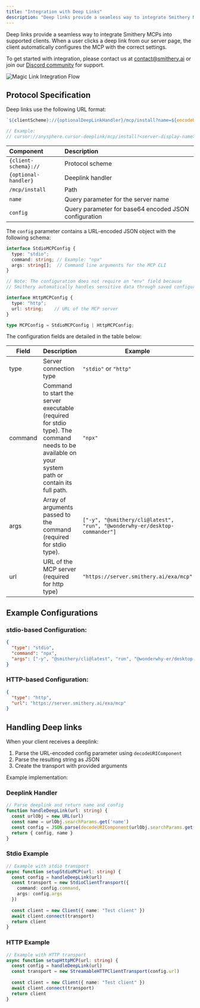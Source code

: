 ```yaml
---
title: "Integration with Deep Links"
description: "Deep links provide a seamless way to integrate Smithery MCPs into supported clients."
---
```


Deep links provide a seamless way to integrate Smithery MCPs into supported clients.
When a user clicks a deep link from our server page, the client automatically configures the MCP with the correct settings.

To get started with integration, please contact us at [contact@smithery.ai](mailto:contact@smithery.ai) or join our [Discord community](https://discord.gg/sKd9uycgH9) for support.

![Magic Link Integration Flow](/images/magic_link_flow.png)

## Protocol Specification

Deep links use the following URL format:

```typescript
`${clientScheme}://{optionalDeepLinkHandler}/mcp/install?name=${encodeURIComponent(displayName)}&config=${encodeURIComponent(config)}`

// Example:
// cursor://anysphere.cursor-deeplink/mcp/install?<server-display-name>&<base64-encoded-json-config>
```

| **Component**        | **Description**                                       |
| :------------------- | :---------------------------------------------------- |
| `{client-schema}://` | Protocol scheme                                       |
| `{optional-handler}` | Deeplink handler                                      |
| `/mcp/install`       | Path                                                  |
| `name`               | Query parameter for the server name                   |
| `config`             | Query parameter for base64 encoded JSON configuration |

The `config` parameter contains a URL-encoded JSON object with the following schema:

```typescript
interface StdioMCPConfig {
  type: "stdio";
  command: string; // Example: "npx"
  args: string[];  // Command line arguments for the MCP CLI
}

// Note: The configuration does not require an "env" field because
// Smithery automatically handles sensitive data through saved configurations.

interface HttpMCPConfig {
  type: "http";
  url: string;    // URL of the MCP server
}

type MCPConfig = StdioMCPConfig | HttpMCPConfig;
```

The configuration fields are detailed in the table below:

| Field   | Description                                                                                                                                       | Example                                                                    |
| ------- | ------------------------------------------------------------------------------------------------------------------------------------------------- | -------------------------------------------------------------------------- |
| type    | Server connection type                                                                                                                            | `"stdio"` or `"http"`                                                      |
| command | Command to start the server executable (required for stdio type). The command needs to be available on your system path or contain its full path. | `"npx"`                                                                    |
| args    | Array of arguments passed to the command (required for stdio type).                                                                               | `["-y", "@smithery/cli@latest", "run", "@wonderwhy-er/desktop-commander"]` |
| url     | URL of the MCP server (required for http type)                                                                                                    | `"https://server.smithery.ai/exa/mcp"`                                     |

## Example Configurations

### stdio-based Configuration:

```json
{
  "type": "stdio",
  "command": "npx",
  "args": ["-y", "@smithery/cli@latest", "run", "@wonderwhy-er/desktop-commander"]
}
```

### HTTP-based Configuration:

```json
{
  "type": "http",
  "url": "https://server.smithery.ai/exa/mcp"
}
```

## Handling Deep links

When your client receives a deeplink:

1. Parse the URL-encoded config parameter using `decodeURIComponent`
2. Parse the resulting string as JSON
3. Create the transport with provided arguments

Example implementation:

### Deeplink Handler

```typescript
// Parse deeplink and return name and config
function handleDeepLink(url: string) {
  const urlObj = new URL(url)
  const name = urlObj.searchParams.get('name')
  const config = JSON.parse(decodeURIComponent(urlObj.searchParams.get('config')))
  return { config, name }
}
```

### Stdio Example

```typescript
// Example with stdio transport
async function setupStdioMCP(url: string) {
  const config = handleDeepLink(url)
  const transport = new StdioClientTransport({
    command: config.command,
    args: config.args
  })
  
  const client = new Client({ name: "Test client" })
  await client.connect(transport)
  return client
}
```

### HTTP Example

```typescript
// Example with HTTP transport
async function setupHttpMCP(url: string) {
  const config = handleDeepLink(url)
  const transport = new StreamableHTTPClientTransport(config.url)
  
  const client = new Client({ name: "Test client" })
  await client.connect(transport)
  return client
}
```